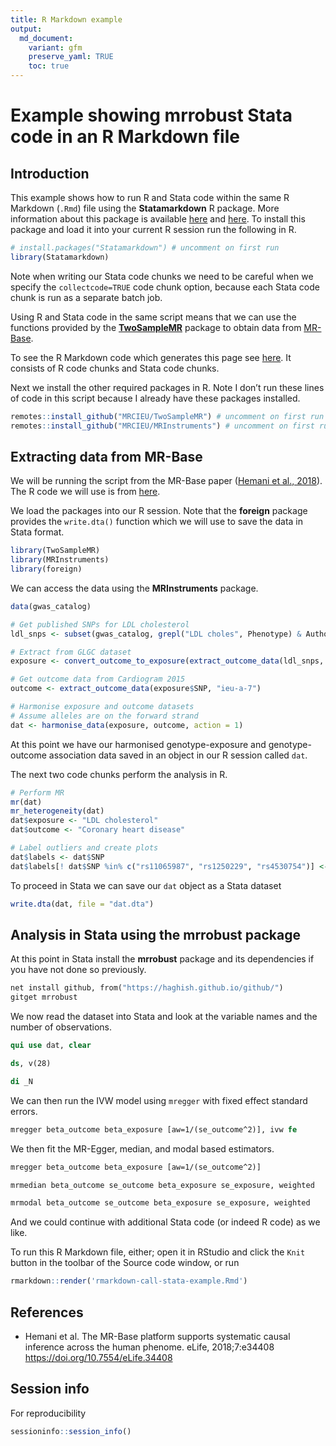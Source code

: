 ---
title: R Markdown example
output:
  md_document:
    variant: gfm
    preserve_yaml: TRUE
    toc: true
---

# Example showing mrrobust Stata code in an R Markdown file

## Introduction

This example shows how to run R and Stata code within the same R Markdown (`.Rmd`) file using the **Statamarkdown** R package. More information about this package is available [here](https://github.com/Hemken/Statamarkdown) and [here](https://www.ssc.wisc.edu/~hemken/Stataworkshops/Statamarkdown/stata-and-r-markdown.html). To install this package and load it into your current R session run the following in R.
```{r}
# install.packages("Statamarkdown") # uncomment on first run
library(Statamarkdown)
```

Note when writing our Stata code chunks we need to be careful when we specify the `collectcode=TRUE` code chunk option, because each Stata code chunk is run as a separate batch job. 

Using R and Stata code in the same script means that we can use the functions provided by the [**TwoSampleMR**](https://github.com/MRCIEU/TwoSampleMR) package to obtain data from [MR-Base](https://www.mrbase.org/).

To see the R Markdown code which generates this page see [here](https://raw.githubusercontent.com/remlapmot/mrrobust/master/_drafts/rmarkdown-call-stata-example/rmarkdown-call-stata-example.Rmd). It consists of R code chunks and Stata code chunks.

Next we install the other required packages in R. Note I don't run these lines of code in this script because I already have these packages installed.
```{r, eval = FALSE}
remotes::install_github("MRCIEU/TwoSampleMR") # uncomment on first run
remotes::install_github("MRCIEU/MRInstruments") # uncomment on first run
```

## Extracting data from MR-Base

We will be running the script from the MR-Base paper ([Hemani et al., 2018](https://doi.org/10.7554/eLife.34408)). The R code we will use is from [here](https://raw.githubusercontent.com/explodecomputer/mr-base-methods-paper/master/scripts/ldl-chd.R).

We load the packages into our R session. Note that the **foreign** package provides the `write.dta()` function which we will use to save the data in Stata format.
```{r}
library(TwoSampleMR)
library(MRInstruments)
library(foreign)
```

We can access the data using the **MRInstruments** package.
```{r}
data(gwas_catalog)

# Get published SNPs for LDL cholesterol
ldl_snps <- subset(gwas_catalog, grepl("LDL choles", Phenotype) & Author == "Willer CJ")$SNP

# Extract from GLGC dataset
exposure <- convert_outcome_to_exposure(extract_outcome_data(ldl_snps, "ieu-a-300"))

# Get outcome data from Cardiogram 2015
outcome <- extract_outcome_data(exposure$SNP, "ieu-a-7")

# Harmonise exposure and outcome datasets
# Assume alleles are on the forward strand
dat <- harmonise_data(exposure, outcome, action = 1)
```
At this point we have our harmonised genotype-exposure and genotype-outcome association data saved in an object in our R session called `dat`.

The next two code chunks perform the analysis in R.
```{r}
# Perform MR
mr(dat)
mr_heterogeneity(dat)
dat$exposure <- "LDL cholesterol"
dat$outcome <- "Coronary heart disease"

# Label outliers and create plots
dat$labels <- dat$SNP
dat$labels[! dat$SNP %in% c("rs11065987", "rs1250229", "rs4530754")] <- NA
```

To proceed in Stata we can save our `dat` object as a Stata dataset
```{r}
write.dta(dat, file = "dat.dta")
```

## Analysis in Stata using the mrrobust package

At this point in Stata install the **mrrobust** package and its dependencies if you have not done so previously.
```{stata results=FALSE}
net install github, from("https://haghish.github.io/github/")
gitget mrrobust
```

We now read the dataset into Stata and look at the variable names and the number of observations.
```{stata, collectcode=TRUE}
qui use dat, clear
```
```{stata}
ds, v(28)
```
```{stata}
di _N
```

We can then run the IVW model using `mregger` with fixed effect standard errors.
```{stata}
mregger beta_outcome beta_exposure [aw=1/(se_outcome^2)], ivw fe
```

We then fit the MR-Egger, median, and modal based estimators.
```{stata}
mregger beta_outcome beta_exposure [aw=1/(se_outcome^2)]

mrmedian beta_outcome se_outcome beta_exposure se_exposure, weighted

mrmodal beta_outcome se_outcome beta_exposure se_exposure, weighted
```

And we could continue with additional Stata code (or indeed R code) as we like.

To run this R Markdown file, either; open it in RStudio and click the `Knit` button in the toolbar of the Source code window, or run
```r
rmarkdown::render('rmarkdown-call-stata-example.Rmd')
```

## References

- Hemani et al. The MR-Base platform supports systematic causal inference across the human phenome. eLife, 2018;7:e34408 <https://doi.org/10.7554/eLife.34408>

## Session info

For reproducibility
```{r, collapse=TRUE, echo=TRUE}
sessioninfo::session_info()
```
